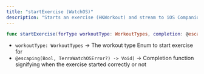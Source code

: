 ```yaml
---
title: "startExercise (WatchOS)"
description: "Starts an exercise (HKWorkout) and stream to iOS Companion"
---
```

```swift
func startExercise(forType workoutType: WorkoutTypes, completion: @escaping(Bool, TerraWatchOSError?) -> Void))

```

*   `workoutType: WorkoutTypes` -> The workout type Enum to start exercise for
*   `@escaping(Bool, TerraWatchOSError?) -> Void)` -> Completion function signifying when the exercise started correctly or not



